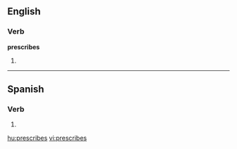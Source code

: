 ==English==

===Verb===
'''prescribes'''

# {{third-person singular of|[[prescribe]]}}

----

==Spanish==

===Verb===
{{es-verb-form|prescribir}}

# {{es-verb form of|ending=ir|mood=indicative|tense=present|pers=2|formal=no|number=singular|[[prescribir]]}}

[[hu:prescribes]]
[[vi:prescribes]]